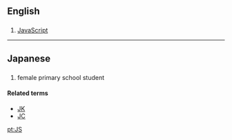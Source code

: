 ==English==

==={{initialism}}===
{{head|en|initialism}}

# [[JavaScript]]

----
==Japanese==

==={{abbreviation|lang=ja}}===
{{head|ja|noun}}

# {{abbreviation of|joshi shōgakusei}} {{gloss|[[女子小学生]]}} female primary school student

====Related terms====
* [[JK]]
* [[JC]]

[[pt:JS]]